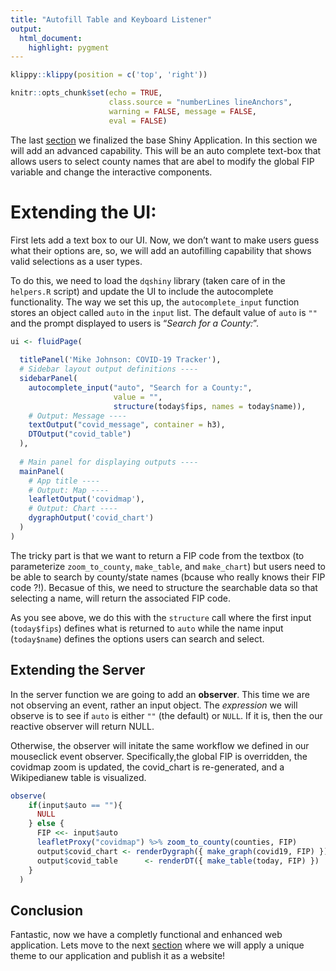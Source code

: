 ```yaml
---
title: "Autofill Table and Keyboard Listener"
output: 
  html_document:
    highlight: pygment
---
```


```r
klippy::klippy(position = c('top', 'right'))
```

```r
knitr::opts_chunk$set(echo = TRUE, 
                      class.source = "numberLines lineAnchors",
                      warning = FALSE, message = FALSE,
                      eval = FALSE)
```

The last [section](08_shiny_tables.Rmd) we finalized the base Shiny Application. In this section we will add an advanced capability. This will be an auto complete text-box that allows users to select county names that are abel to modify the global FIP variable and change the interactive components.

# Extending the UI:

First lets add a text box to our UI. Now, we don't want to make users guess what their options are, so, we will add an autofilling capability that shows valid selections as a user types.

To do this, we need to load the `dqshiny` library (taken care of in the `helpers.R` script) and update the UI to include the autocomplete functionality. The way we set this up, the `autocomplete_input` function stores an object called `auto` in the `input` list. The default value of `auto` is `""` and the prompt displayed to users is "*Search for a County:*". 

```r
ui <- fluidPage(
  
  titlePanel('Mike Johnson: COVID-19 Tracker'),
  # Sidebar layout output definitions ----
  sidebarPanel(
    autocomplete_input("auto", "Search for a County:", 
                       value = "",
                       structure(today$fips, names = today$name)),
    # Output: Message ----
    textOutput("covid_message", container = h3),
    DTOutput("covid_table")
  ),
  
  # Main panel for displaying outputs ----
  mainPanel(
    # App title ----
    # Output: Map ----
    leafletOutput('covidmap'),
    # Output: Chart ----
    dygraphOutput('covid_chart')
  )
)
```

The tricky part is that we want to return a FIP code from the textbox (to parameterize `zoom_to_county`, `make_table`, and `make_chart`) but users need to be able to search by county/state names (bcause who really knows their FIP code ?!). Becasue of this, we need to structure the searchable data so that selecting a name, will return the associated FIP code. 

As you see above, we do this with the `structure` call where the first input (`today$fips`) defines what is returned to `auto` while the name input (`today$name`) defines the options users can search and select.

## Extending the Server

In the server function we are going to add an **observer**. This time we are not observing an event, rather an input object. The *expression* we will observe is to see if `auto` is either `""` (the default) or `NULL`. If it is, then the our reactive observer will return NULL. 

Otherwise, the observer will initate the same workflow we defined in our mouseclick event observer. Specifically,the global FIP is overridden, the covidmap zoom is updated, the covid_chart is re-generated, and a Wikipedianew table is visualized.

```r

observe( 
    if(input$auto == ""){ 
      NULL 
    } else {
      FIP <<- input$auto
      leafletProxy("covidmap") %>% zoom_to_county(counties, FIP)
      output$covid_chart <- renderDygraph({ make_graph(covid19, FIP) })
      output$covid_table      <- renderDT({ make_table(today, FIP) })
    }
  )
```


## Conclusion

Fantastic, now we have a completly functional and enhanced web application. Lets move to the next [section](10_publish.html) where we will apply a unique theme to our application and publish it as a website!